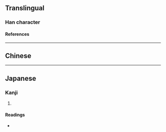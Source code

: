 {{character info/new}}
==Translingual==

===Han character===
{{Han char|rn=9|rad=人|as=04|sn=6|four=24247|canj=OKE|ids=⿰亻友}}

====References====
{{Han ref|kx=0096.121|dkj=00452|hdz=10120.030|uh=4F16}}

----

==Chinese==
{{zh-see|帑|v}}

----

==Japanese==

===Kanji===
{{ja-kanji|grade=|rs=人04}}

# {{rfdef|ja|sort=人04}}

====Readings====
* {{ja-readings|on=[[ど]] (do), [[とう]] (tō)|kun=}}